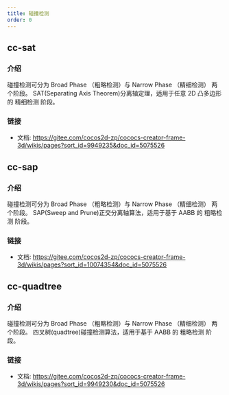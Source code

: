 ```yaml
---
title: 碰撞检测
order: 0
---
```


## cc-sat

### 介绍

碰撞检测可分为 Broad Phase （粗略检测）与 Narrow Phase （精细检测） 两个阶段。
SAT(Separating Axis Theorem)分离轴定理，适用于任意 2D 凸多边形的 精细检测 阶段。

### 链接

-   文档: https://gitee.com/cocos2d-zp/cococs-creator-frame-3d/wikis/pages?sort_id=9949235&doc_id=5075526

## cc-sap

### 介绍

碰撞检测可分为 Broad Phase （粗略检测）与 Narrow Phase （精细检测） 两个阶段。
SAP(Sweep and Prune)正交分离轴算法，适用于基于 AABB 的 粗略检测 阶段。

### 链接

-   文档: https://gitee.com/cocos2d-zp/cococs-creator-frame-3d/wikis/pages?sort_id=10074354&doc_id=5075526

## cc-quadtree

### 介绍

碰撞检测可分为 Broad Phase （粗略检测）与 Narrow Phase （精细检测） 两个阶段。
四叉树(quadtree)碰撞检测算法，适用于基于 AABB 的 粗略检测 阶段。

### 链接

-   文档: https://gitee.com/cocos2d-zp/cococs-creator-frame-3d/wikis/pages?sort_id=9949230&doc_id=5075526
